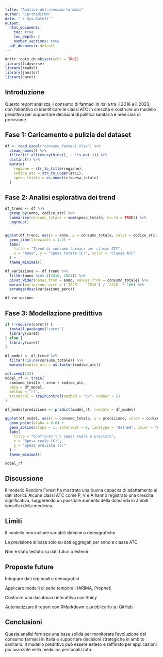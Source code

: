 ```yaml
---
title: "Analisi-del-consumo-farmaci"
author: "CarchediFRM"
date: "`r Sys.Date()`"
output:
  html_document:
    toc: true
    toc_depth: 2
    number_sections: true
  pdf_document: default
---
```



```r
knitr::opts_chunk$set(echo = TRUE)
library(tidyverse)
library(readxl)
library(janitor)
library(caret)
```

## Introduzione
Questo report analizza il consumo di farmaci in Italia tra il 2016 e il 2023, con l’obiettivo di identificare le classi ATC in crescita e costruire un modello predittivo per supportare decisioni di politica sanitaria e medicina di precisione.

## Fase 1: Caricamento e pulizia del dataset

```r
df <- read_excel("consumo_farmaci.xlsx") %>%
  clean_names() %>%
  filter(if_all(everything(), ~ !is.na(.))) %>%
  distinct() %>%
  mutate(
    regione = str_to_title(regione),
    codice_atc = str_to_upper(atc1),
    spesa_totale = as.numeric(spesa_totale)
  )
```

## Fase 2: Analisi esplorativa dei trend


```r
df_trend <- df %>%
  group_by(anno, codice_atc) %>%
  summarise(consumo_totale = sum(spesa_totale, na.rm = TRUE)) %>%
  ungroup()


ggplot(df_trend, aes(x = anno, y = consumo_totale, color = codice_atc)) +
  geom_line(linewidth = 1.2) +
  labs(
    title = "Trend di consumo farmaci per classe ATC",
    x = "Anno", y = "Spesa totale (€)", color = "Classe ATC"
  ) +
  theme_minimal()

df_variazione <- df_trend %>%
  filter(anno %in% c(2016, 2023)) %>%
  pivot_wider(names_from = anno, values_from = consumo_totale) %>%
  mutate(variazione_perc = (`2023` - `2016`) / `2016` * 100) %>%
  arrange(desc(variazione_perc))

df_variazione
```

## Fase 3: Modellazione predittiva

```r
if (!require(caret)) {
  install.packages("caret")
  library(caret)
} else {
  library(caret)
}

df_model <- df_trend %>%
  filter(!is.na(consumo_totale)) %>%
  mutate(codice_atc = as.factor(codice_atc))

set.seed(123)
model_rf <- train(
  consumo_totale ~ anno + codice_atc,
  data = df_model,
  method = "rf",
  trControl = trainControl(method = "cv", number = 5)
)

df_model$predizione <- predict(model_rf, newdata = df_model)

ggplot(df_model, aes(x = consumo_totale, y = predizione, color = codice_atc)) +
  geom_point(alpha = 0.6) +
  geom_abline(slope = 1, intercept = 0, linetype = "dashed", color = "gray") +
  labs(
    title = "Confronto tra spesa reale e prevista",
    x = "Spesa reale (€)",
    y = "Spesa prevista (€)"
  ) +
  theme_minimal()

model_rf

```
##  Discussione
Il modello Random Forest ha mostrato una buona capacità di adattamento ai dati storici. Alcune classi ATC come P, V e A hanno registrato una crescita significativa, suggerendo un possibile aumento della domanda in ambiti specifici della medicina.


## Limiti
Il modello non include variabili cliniche o demografiche

La previsione si basa solo su dati aggregati per anno e classe ATC

Non è stato testato su dati futuri o esterni

## Proposte future
Integrare dati regionali e demografici

Applicare modelli di serie temporali (ARIMA, Prophet)

Costruire una dashboard interattiva con Shiny

Automatizzare il report con RMarkdown e pubblicarlo su GitHub

## Conclusioni
Questa analisi fornisce una base solida per monitorare l’evoluzione del consumo farmaci in Italia e supportare decisioni strategiche in ambito sanitario. Il modello predittivo può essere esteso e raffinato per applicazioni più avanzate nella medicina personalizzata.
